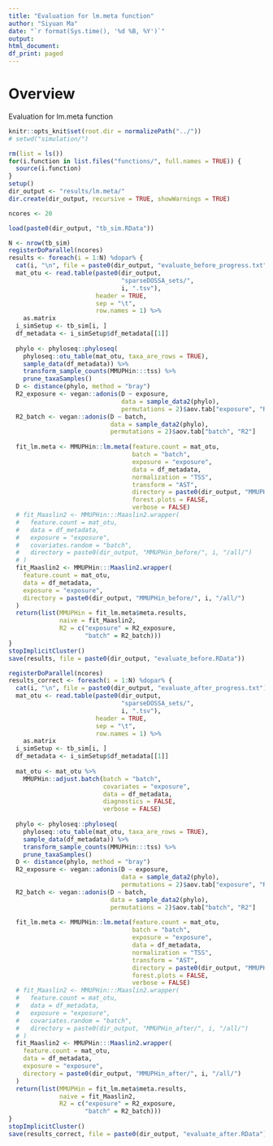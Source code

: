 ```yaml
---
title: "Evaluation for lm.meta function"
author: "Siyuan Ma"
date: "`r format(Sys.time(), '%d %B, %Y')`"
output:
html_document:
df_print: paged
---
```

# Overview
Evaluation for lm.meta function

```r
knitr::opts_knit$set(root.dir = normalizePath("../"))
# setwd("simulation/")
```
```r
rm(list = ls())
for(i.function in list.files("functions/", full.names = TRUE)) {
  source(i.function)
}
setup()
dir_output <- "results/lm.meta/"
dir.create(dir_output, recursive = TRUE, showWarnings = TRUE)
```

```r
ncores <- 20

load(paste0(dir_output, "tb_sim.RData"))
```

```r
N <- nrow(tb_sim)
registerDoParallel(ncores)
results <- foreach(i = 1:N) %dopar% {
  cat(i, "\n", file = paste0(dir_output, "evaluate_before_progress.txt"), append = TRUE)
  mat_otu <- read.table(paste0(dir_output,
                               "sparseDOSSA_sets/",
                               i, ".tsv"),
                        header = TRUE,
                        sep = "\t",
                        row.names = 1) %>% 
    as.matrix
  i_simSetup <- tb_sim[i, ]
  df_metadata <- i_simSetup$df_metadata[[1]]
  
  phylo <- phyloseq::phyloseq(
    phyloseq::otu_table(mat_otu, taxa_are_rows = TRUE),
    sample_data(df_metadata)) %>%
    transform_sample_counts(MMUPHin:::tss) %>%
    prune_taxaSamples()
  D <- distance(phylo, method = "bray")
  R2_exposure <- vegan::adonis(D ~ exposure,
                               data = sample_data2(phylo),
                               permutations = 2)$aov.tab["exposure", "R2"]
  R2_batch <- vegan::adonis(D ~ batch,
                            data = sample_data2(phylo),
                            permutations = 2)$aov.tab["batch", "R2"]
  
  fit_lm.meta <- MMUPHin::lm.meta(feature.count = mat_otu,
                                  batch = "batch",
                                  exposure = "exposure",
                                  data = df_metadata,
                                  normalization = "TSS",
                                  transform = "AST",
                                  directory = paste0(dir_output, "MMUPHin_before/", i, "/"),
                                  forest.plots = FALSE,
                                  verbose = FALSE)
  # fit_Maaslin2 <- MMUPHin:::Maaslin2.wrapper(
  #   feature.count = mat_otu,
  #   data = df_metadata,
  #   exposure = "exposure",
  #   covariates.random = "batch",
  #   directory = paste0(dir_output, "MMUPHin_before/", i, "/all/")
  # )
  fit_Maaslin2 <- MMUPHin:::Maaslin2.wrapper(
    feature.count = mat_otu,
    data = df_metadata,
    exposure = "exposure",
    directory = paste0(dir_output, "MMUPHin_before/", i, "/all/")
  )
  return(list(MMUPHin = fit_lm.meta$meta.results,
              naive = fit_Maaslin2,
              R2 = c("exposure" = R2_exposure,
                     "batch" = R2_batch)))
}
stopImplicitCluster()
save(results, file = paste0(dir_output, "evaluate_before.RData"))
```

```r
registerDoParallel(ncores)
results_correct <- foreach(i = 1:N) %dopar% {
  cat(i, "\n", file = paste0(dir_output, "evaluate_after_progress.txt"), append = TRUE)
  mat_otu <- read.table(paste0(dir_output,
                               "sparseDOSSA_sets/",
                               i, ".tsv"),
                        header = TRUE,
                        sep = "\t",
                        row.names = 1) %>% 
    as.matrix
  i_simSetup <- tb_sim[i, ]
  df_metadata <- i_simSetup$df_metadata[[1]]
  
  mat_otu <- mat_otu %>% 
    MMUPHin::adjust.batch(batch = "batch",
                          covariates = "exposure",
                          data = df_metadata,
                          diagnostics = FALSE, 
                          verbose = FALSE)
  
  phylo <- phyloseq::phyloseq(
    phyloseq::otu_table(mat_otu, taxa_are_rows = TRUE),
    sample_data(df_metadata)) %>%
    transform_sample_counts(MMUPHin:::tss) %>%
    prune_taxaSamples()
  D <- distance(phylo, method = "bray")
  R2_exposure <- vegan::adonis(D ~ exposure,
                               data = sample_data2(phylo),
                               permutations = 2)$aov.tab["exposure", "R2"]
  R2_batch <- vegan::adonis(D ~ batch,
                            data = sample_data2(phylo),
                            permutations = 2)$aov.tab["batch", "R2"]
  
  fit_lm.meta <- MMUPHin::lm.meta(feature.count = mat_otu,
                                  batch = "batch",
                                  exposure = "exposure",
                                  data = df_metadata,
                                  normalization = "TSS",
                                  transform = "AST",
                                  directory = paste0(dir_output, "MMUPHin_after/", i, "/"),
                                  forest.plots = FALSE,
                                  verbose = FALSE)
  # fit_Maaslin2 <- MMUPHin:::Maaslin2.wrapper(
  #   feature.count = mat_otu,
  #   data = df_metadata,
  #   exposure = "exposure",
  #   covariates.random = "batch",
  #   directory = paste0(dir_output, "MMUPHin_after/", i, "/all/")
  # )
  fit_Maaslin2 <- MMUPHin:::Maaslin2.wrapper(
    feature.count = mat_otu,
    data = df_metadata,
    exposure = "exposure",
    directory = paste0(dir_output, "MMUPHin_after/", i, "/all/")
  )
  return(list(MMUPHin = fit_lm.meta$meta.results,
              naive = fit_Maaslin2,
              R2 = c("exposure" = R2_exposure,
                     "batch" = R2_batch)))
}
stopImplicitCluster()
save(results_correct, file = paste0(dir_output, "evaluate_after.RData"))
```

